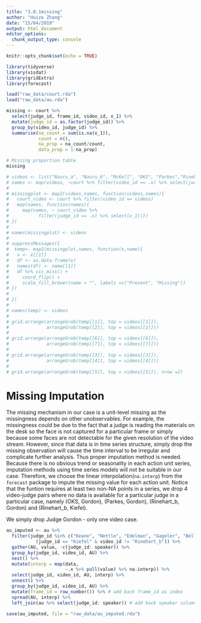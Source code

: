 ```yaml
---
title: "3.0.1missing"
author: "Huize Zhang"
date: "15/04/2019"
output: html_document
editor_options: 
  chunk_output_type: console
---
```


```r
knitr::opts_chunk$set(echo = TRUE)

library(tidyverse)
library(visdat)
library(gridExtra)
library(forecast)

load("raw_data/court.rda")
load("raw_data/au.rda")
```

```r
missing <- court %>% 
  select(judge_id, frame_id, video_id, x_1) %>% 
  mutate(judge_id = as.factor(judge_id)) %>% 
  group_by(video_id, judge_id) %>% 
  summarise(na_count = sum(is.na(x_1)), 
            count = n(),
            na_prop = na_count/count, 
            data_prop = 1-na_prop)

# Missing proportion table
missing
```

```r
# videos <- list("Nauru_a", "Nauru_b", "McKell", "OKS", "Parkes","Rinehart_a", "Rinehart_b")
# names <- map(videos, ~court %>% filter(video_id == .x) %>% select(judge_id) %>% unique())
# 
# missingplot <- map2(videos,names, function(videos,names){
#   court_video <- court %>% filter(video_id == videos)
#   map(names, function(names){
#     map(names, ~ court_video %>% 
#           filter(judge_id == .x) %>% select(x_1))})
# })
# 
# names(missingplot) <- videos
# 
# suppressMessages({
#  temp<- map2(missingplot,names, function(x,name){
#   x <- x[[1]]
#   df <- as.data.frame(x)
#   names(df) <- name[[1]]
#   df %>% vis_miss() + 
#     coord_flip() + 
#     scale_fill_brewer(name = "", labels =c("Present", "Missing"))
# })
#  
# })
# 
# names(temp) <- videos
# 
# grid.arrange(arrangeGrob(temp[[1]], top = videos[[1]]),
#              arrangeGrob(temp[[2]], top = videos[[2]]))
# 
# grid.arrange(arrangeGrob(temp[[6]], top = videos[[6]]),
#              arrangeGrob(temp[[7]], top = videos[[7]]))
# 
# grid.arrange(arrangeGrob(temp[[3]], top = videos[[3]]),
#              arrangeGrob(temp[[4]], top = videos[[4]]))
# 
# grid.arrange(arrangeGrob(temp[[5]], top = videos[[5]]), nrow =2)

```
  
# Missing Imputation

The missing mechanism in our case is a unit-level missing as the missingness depends on other unobservables. For example, the missingness could be due to the fact that a judge is reading the materials on the desk so the face is not captured for a particular frame or simply because some faces are not detectable for the given resolution of the video stream. However, since that data is in time series structure, simply drop the missing observation will cause the time interval to be irregular and complicate further analysis. Thus proper imputation method is needed. Because there is no obvious trend or seasonality in each action unit series, imputation methods using time series models will not be suitable in our case.  Therefore, we choose the linear interpolation(`na.interp`) from the `forecast` package to impute the missing value for each action unit. Notice that the funtion requires at least two non-NA points in a series, we drop 4 video-judge pairs where no data is available for a particular judge in a particular case, namely (OKS, Gordon), (Parkes, Gordon), (Rinehart_b, Gordon) and (Rinehart_b, Kiefel). 

We simply drop Judge Gordon - only one video case. 

```r
au_imputed <- au %>% 
  filter(judge_id %in% c("Keane", "Nettle", "Edelman", "Gageler", "Bell")|
           (judge_id == "Kiefel" & video_id != "Rinehart_b")) %>% 
  gather(AU, value, -c(judge_id: speaker)) %>% 
  group_by(judge_id, video_id, AU) %>% 
  nest() %>% 
  mutate(interp = map(data, 
                      ~.x %>% pull(value) %>% na.interp)) %>% 
  select(judge_id, video_id, AU, interp) %>% 
  unnest() %>% 
  group_by(judge_id, video_id, AU) %>%
  mutate(frame_id = row_number()) %>% # add back frame_id as index
  spread(AU, interp) %>% 
  left_join(au %>% select(judge_id: speaker)) # add back speaker column

save(au_imputed, file = "raw_data/au_imputed.rda")  

```



